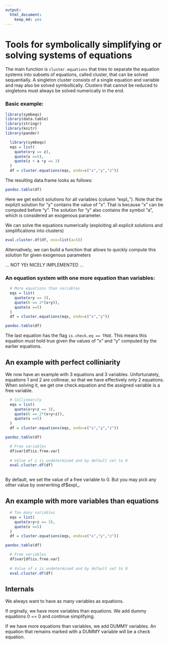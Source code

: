 ```yaml
---
output: 
  html_document: 
    keep_md: yes
---
```

# Tools for symbolically simplifying or solving systems of equations

The main function is `cluster.equations` that tries to separate the equation systems into subsets of equations, called cluster, that can be solved sequentially. A singleton cluster consists of a single equation and variable and may also be solved symbollically. Clusters that cannot be reduced to singletons must always be solved numerically in the end.

### Basic example:
```r
library(symbeqs)
library(data.table)
library(stringr)
library(knitr)
library(pander)
```

```r
  library(symbeqs)
  eqs = list(
    quote(x+y == z),
    quote(x ==5),
    quote(z + a +y == 3)
  )
  df = cluster.equations(eqs, endo=c("x","y","z"))
```
The resulting data.frame looks as follows:
```r
pandoc.table(df)
```


Here we get exlicit solutions for all variables (column "expl_"). Note that the explizit solution for "y" contains the value of "x". That is because "x" can be computed before "y". The solution for "y" also contains the symbol "a", which is considered an exogenous parameter.

We can solve the equations numerically (exploiting all explicit solutions and simplifications into clusters)

```r
eval.cluster.df(df, exo=list(a=5))
```

Alternatively, we can build a function that allows to quickly compute this solution for given exogenous parameters

... NOT YEt NICELY IMPLEMENTED ...

###  An equation system with one more equation than variables:

```r
  # More equations than variables
  eqs = list(
    quote(x+y == 3),
    quote(6 == 2*(x+y)),
    quote(x ==5)
  )
  df = cluster.equations(eqs, endo=c("x","y"))
```

```r
pandoc.table(df)
```

The last equation has the flag `is.check.eq == TRUE`. This means this equation must hold true given the values of "x" and "y" computed by the earlier equations.

## An example with perfect colliniarity

We now have an example with 3 equations and 3 variables. Unfortunately, equations 1 and 2 are collinear, so that we have effectively only 2 equations. When solving it, we get one check.equation and the assigned variable is a free variable.
```r
  # Collinearity
  eqs = list(
    quote(x+y+z == 3),
    quote(6 == 2*(x+y+z)),
    quote(x ==5)
  )
  df = cluster.equations(eqs, endo=c("x","y","z"))
```

```r
pandoc.table(df)
```

```r
    
  # Free variables
  df$var[df$is.free.var]
  
  # Value of z is undetermined and by default set to 0
  eval.cluster.df(df)
  
```
By default, we set the value of a free variable to 0. But you may pick any other value by overwriting df$expl_.

## An example with more variables than equations

```r
  # Too many variables
  eqs = list(
    quote(x+y+z == 3),
    quote(x ==5)
  )
  df = cluster.equations(eqs, endo=c("x","y","z"))
```

```r
pandoc.table(df)
```

```r
   
  # Free variables
  df$var[df$is.free.var]
  
  # Value of z is undetermined and by default set to 0
  eval.cluster.df(df)
```

## Internals

We always want to have as many variables as equations.

If orginally, we have more variables than equations. We add dummy equations 0 == 0 and continue simplifying. 

If we have more equations than variables, we add DUMMY variables. An equation that remains marked with a DUMMY variable will be a check equation.


